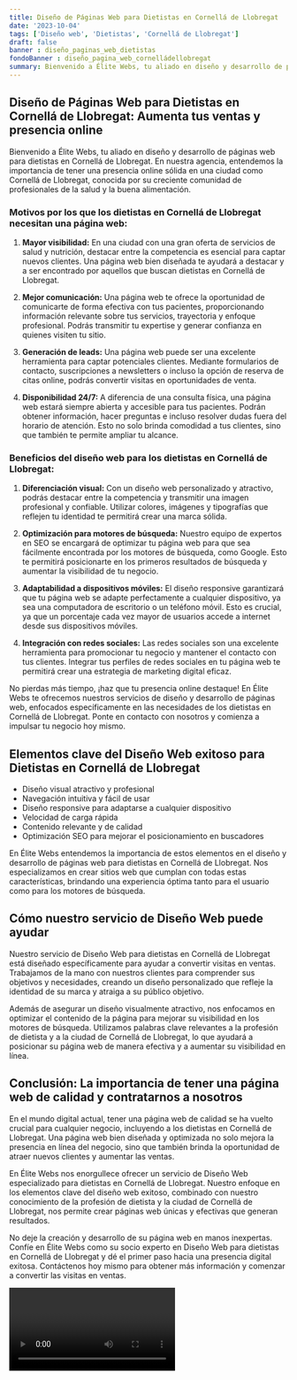 ```yaml
---
title: Diseño de Páginas Web para Dietistas en Cornellá de Llobregat
date: '2023-10-04'
tags: ['Diseño web', 'Dietistas', 'Cornellá de Llobregat']
draft: false
banner : diseño_paginas_web_dietistas
fondoBanner : diseño_pagina_web_cornelládellobregat
summary: Bienvenido a Élite Webs, tu aliado en diseño y desarrollo de páginas web para dietistas en Cornellá de Llobregat. En nuestra agencia, entendemos la importancia de tener una presencia online sólida en una ciudad como Cornellá de Llobregat, conocida por su creciente comunidad de profesionales de la salud y la buena alimentación.
---
```


## Diseño de Páginas Web para Dietistas en Cornellá de Llobregat: Aumenta tus ventas y presencia online

Bienvenido a Élite Webs, tu aliado en diseño y desarrollo de páginas web para dietistas en Cornellá de Llobregat. En nuestra agencia, entendemos la importancia de tener una presencia online sólida en una ciudad como Cornellá de Llobregat, conocida por su creciente comunidad de profesionales de la salud y la buena alimentación.

### Motivos por los que los dietistas en Cornellá de Llobregat necesitan una página web:

1. **Mayor visibilidad:** En una ciudad con una gran oferta de servicios de salud y nutrición, destacar entre la competencia es esencial para captar nuevos clientes. Una página web bien diseñada te ayudará a destacar y a ser encontrado por aquellos que buscan dietistas en Cornellá de Llobregat.

2. **Mejor comunicación:** Una página web te ofrece la oportunidad de comunicarte de forma efectiva con tus pacientes, proporcionando información relevante sobre tus servicios, trayectoria y enfoque profesional. Podrás transmitir tu expertise y generar confianza en quienes visiten tu sitio.

3. **Generación de leads:** Una página web puede ser una excelente herramienta para captar potenciales clientes. Mediante formularios de contacto, suscripciones a newsletters o incluso la opción de reserva de citas online, podrás convertir visitas en oportunidades de venta.

4. **Disponibilidad 24/7:** A diferencia de una consulta física, una página web estará siempre abierta y accesible para tus pacientes. Podrán obtener información, hacer preguntas e incluso resolver dudas fuera del horario de atención. Esto no solo brinda comodidad a tus clientes, sino que también te permite ampliar tu alcance.

### Beneficios del diseño web para los dietistas en Cornellá de Llobregat:

1. **Diferenciación visual:** Con un diseño web personalizado y atractivo, podrás destacar entre la competencia y transmitir una imagen profesional y confiable. Utilizar colores, imágenes y tipografías que reflejen tu identidad te permitirá crear una marca sólida.

2. **Optimización para motores de búsqueda:** Nuestro equipo de expertos en SEO se encargará de optimizar tu página web para que sea fácilmente encontrada por los motores de búsqueda, como Google. Esto te permitirá posicionarte en los primeros resultados de búsqueda y aumentar la visibilidad de tu negocio.

3. **Adaptabilidad a dispositivos móviles:** El diseño responsive garantizará que tu página web se adapte perfectamente a cualquier dispositivo, ya sea una computadora de escritorio o un teléfono móvil. Esto es crucial, ya que un porcentaje cada vez mayor de usuarios accede a internet desde sus dispositivos móviles.

4. **Integración con redes sociales:** Las redes sociales son una excelente herramienta para promocionar tu negocio y mantener el contacto con tus clientes. Integrar tus perfiles de redes sociales en tu página web te permitirá crear una estrategia de marketing digital eficaz.

No pierdas más tiempo, ¡haz que tu presencia online destaque! En Élite Webs te ofrecemos nuestros servicios de diseño y desarrollo de páginas web, enfocados específicamente en las necesidades de los dietistas en Cornellá de Llobregat. Ponte en contacto con nosotros y comienza a impulsar tu negocio hoy mismo.

<GifSeo />

<Cta />

## Elementos clave del Diseño Web exitoso para Dietistas en Cornellá de Llobregat

- Diseño visual atractivo y profesional
- Navegación intuitiva y fácil de usar
- Diseño responsive para adaptarse a cualquier dispositivo
- Velocidad de carga rápida
- Contenido relevante y de calidad
- Optimización SEO para mejorar el posicionamiento en buscadores

En Élite Webs entendemos la importancia de estos elementos en el diseño y desarrollo de páginas web para dietistas en Cornellá de Llobregat. Nos especializamos en crear sitios web que cumplan con todas estas características, brindando una experiencia óptima tanto para el usuario como para los motores de búsqueda.

## Cómo nuestro servicio de Diseño Web puede ayudar

Nuestro servicio de Diseño Web para dietistas en Cornellá de Llobregat está diseñado específicamente para ayudar a convertir visitas en ventas. Trabajamos de la mano con nuestros clientes para comprender sus objetivos y necesidades, creando un diseño personalizado que refleje la identidad de su marca y atraiga a su público objetivo.

Además de asegurar un diseño visualmente atractivo, nos enfocamos en optimizar el contenido de la página para mejorar su visibilidad en los motores de búsqueda. Utilizamos palabras clave relevantes a la profesión de dietista y a la ciudad de Cornellá de Llobregat, lo que ayudará a posicionar su página web de manera efectiva y a aumentar su visibilidad en línea.

## Conclusión: La importancia de tener una página web de calidad y contratarnos a nosotros

En el mundo digital actual, tener una página web de calidad se ha vuelto crucial para cualquier negocio, incluyendo a los dietistas en Cornellá de Llobregat. Una página web bien diseñada y optimizada no solo mejora la presencia en línea del negocio, sino que también brinda la oportunidad de atraer nuevos clientes y aumentar las ventas.

En Élite Webs nos enorgullece ofrecer un servicio de Diseño Web especializado para dietistas en Cornellá de Llobregat. Nuestro enfoque en los elementos clave del diseño web exitoso, combinado con nuestro conocimiento de la profesión de dietista y la ciudad de Cornellá de Llobregat, nos permite crear páginas web únicas y efectivas que generan resultados.

No deje la creación y desarrollo de su página web en manos inexpertas. Confíe en Élite Webs como su socio experto en Diseño Web para dietistas en Cornellá de Llobregat y dé el primer paso hacia una presencia digital exitosa. Contáctenos hoy mismo para obtener más información y comenzar a convertir las visitas en ventas.

<Video />

<CtaBot job='Dietistas' city='Cornellá de Llobregat'/>

<Gmaps query='Cornellá de Llobregat+españa+maps' />